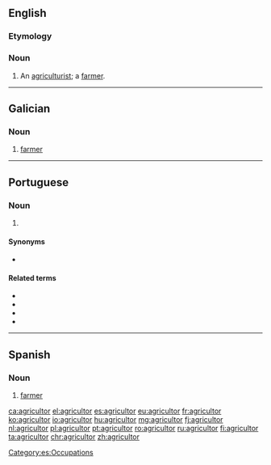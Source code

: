 ==English==

===Etymology===
{{etyl|la|en}} {{lena}}

===Noun===
{{en-noun}}

# {{context|archaic|lang=en}} An [[agriculturist]]; a [[farmer]].

----

==Galician==

===Noun===
{{gl-noun|m|agricultores}}

# [[farmer]]

----

==Portuguese==

===Noun===
{{pt-noun|m|es|agricultora|f=agricultora}}

# {{l|en|farmer}} {{gloss|person who plants crops or keeps livestock}}

====Synonyms====
* {{l|pt|fazendeiro}}

====Related terms====
* {{l|pt|agrícola}}
* {{l|pt|agricultura}}
* {{l|pt|agriculturismo}}
* {{l|pt|agro-}}

{{catlangcode|pt|Agriculture|Occupations}}

----

==Spanish==

===Noun===
{{es-noun|m|es|f=agricultora}}

# [[farmer]]

[[Category:es:Occupations]]

[[ca:agricultor]]
[[el:agricultor]]
[[es:agricultor]]
[[eu:agricultor]]
[[fr:agricultor]]
[[ko:agricultor]]
[[io:agricultor]]
[[hu:agricultor]]
[[mg:agricultor]]
[[fj:agricultor]]
[[nl:agricultor]]
[[pl:agricultor]]
[[pt:agricultor]]
[[ro:agricultor]]
[[ru:agricultor]]
[[fi:agricultor]]
[[ta:agricultor]]
[[chr:agricultor]]
[[zh:agricultor]]